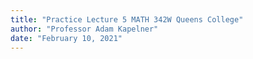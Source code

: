 ```yaml
---
title: "Practice Lecture 5 MATH 342W Queens College"
author: "Professor Adam Kapelner"
date: "February 10, 2021"
---
```



